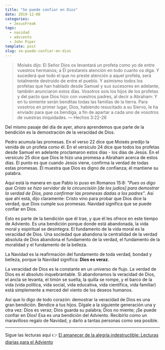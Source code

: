 ```yaml
---
title: "Se puede confiar en Dios"
date: 2019-12-08
categories:
  - JesusFreak
tags:
  - navidad
  - adviento
  - John Piper
template: post
slug: se-puede-confiar-en-dios
---
```


> Moisés dijo: El Señor Dios os levantará un profeta como yo de entre vuestros hermanos; a Él prestareis atención en todo cuanto os diga. Y sucederá que todo el que no preste atención a aquel profeta, será totalmente destruido de entre el pueblo. Y asimismo todos los profetas que han hablado desde Samuel y sus sucesores en adelante, también anunciaron estos días. Vosotros sois los hijos de los profetas y del pacto que Dios hizo con vuestros padres, al decir a Abraham: Y en tu simiente serán benditas todas las familias de la tierra. Para vosotros en primer lugar, Dios, habiendo resucitado a su Siervo, le ha enviado para que os bendiga, a fin de apartar a cada uno de vosotros de vuestras iniquidades. — Hechos 3:22-26

Del mismo pasaje del día de ayer, ahora aprendemos que parte de la bendición es la demostración de la veracidad de Dios.

Pedro acumula las promesas. En el verso 22 dice que Moisés predijo la venida de un profeta como él. En el versículo 24 dice que todos los profetas desde Samuel en adelante proclamaron estos días - los días de Jesús. En el versículo 25 dice que Dios le hizo una promesa a Abraham acerca de estos días. El punto es que cuando Jesús viene, confirma la verdad de todas estas promesas. Él muestra que Dios es digno de confianza; él mantiene su palabra.

Aquí está la manera en que Pablo lo puso en Romanos 15:8: _"Pues os digo que Cristo se hizo servidor de la circuncisión [de los judíos] para demostrar la verdad de Dios, para confirmar las promesas dadas a los padres"_. Así que ahí está, dijo claramente: Cristo vino para probar que Dios dice la verdad, que Dios cumple sus promesas. Navidad significa que se puede confiar en Dios.

Esto es parte de la bendición que él trae, y que él les ofrece en este tiempo de Adviento. Es una bendición porque donde está abandonada, la vida moral y espiritual se desintegra. El fundamento de la vida moral es la veracidad de Dios. Una sociedad que abandona la centralidad de la verdad absoluta de Dios abandona el fundamento de la verdad, el fundamento de la moralidad y el fundamento de la belleza.

La Navidad es la reafirmación del fundamento de toda verdad, bondad y belleza, porque la Navidad significa: **Dios es veraz**.

La veracidad de Dios es la constante en un universo de flujo. La verdad de Dios es el absoluto inquebrantable. Si abandonamos la veracidad de Dios, el ancla se levanta, el timón se suelta, la quilla se rompe, y el barco de la vida (vida política, vida social, vida educativa, vida científica, vida familiar) está simplemente a merced del viento de los deseos humanos.

Así que lo digo de todo corazón: demostrar la veracidad de Dios es una gran bendición. Bendice a tus hijos. Dígale a la siguiente generación una y otra vez: Dios es veraz; Dios guarda su palabra; Dios no miente; ¡Se puede confiar en Dios! Esa es una bendición del Adviento. Recibirlo como un maravilloso regalo de Navidad, y darlo a tantas personas como sea posible.

---

Sigue las lecturas aquí 👉 [El amanecer de la alegría indestructible: Lecturas diarias para el Adviento](/el-amanecer-de-una-alegria-indestructible)
